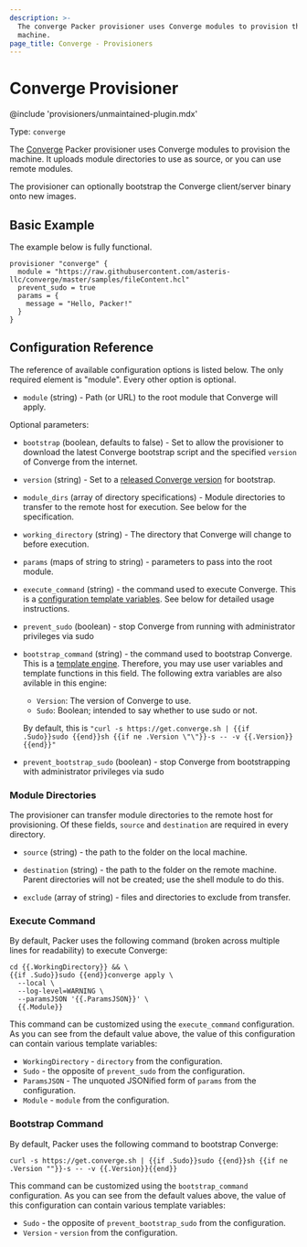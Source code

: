 ```yaml
---
description: >-
  The converge Packer provisioner uses Converge modules to provision the
  machine.
page_title: Converge - Provisioners
---
```


# Converge Provisioner

@include 'provisioners/unmaintained-plugin.mdx'

Type: `converge`

The [Converge](http://converge.aster.is) Packer provisioner uses Converge
modules to provision the machine. It uploads module directories to use as
source, or you can use remote modules.

The provisioner can optionally bootstrap the Converge client/server binary onto
new images.

## Basic Example

The example below is fully functional.

```hcl
provisioner "converge" {
  module = "https://raw.githubusercontent.com/asteris-llc/converge/master/samples/fileContent.hcl"
  prevent_sudo = true
  params = {
    message = "Hello, Packer!"
  }
}
```

## Configuration Reference

The reference of available configuration options is listed below. The only
required element is "module". Every other option is optional.

- `module` (string) - Path (or URL) to the root module that Converge will
  apply.

Optional parameters:

- `bootstrap` (boolean, defaults to false) - Set to allow the provisioner to
  download the latest Converge bootstrap script and the specified `version`
  of Converge from the internet.

- `version` (string) - Set to a [released Converge
  version](https://github.com/asteris-llc/converge/releases) for bootstrap.

- `module_dirs` (array of directory specifications) - Module directories to
  transfer to the remote host for execution. See below for the specification.

- `working_directory` (string) - The directory that Converge will change to
  before execution.

- `params` (maps of string to string) - parameters to pass into the root
  module.

- `execute_command` (string) - the command used to execute Converge. This is a
  [configuration template variables](/docs/templates/legacy_json_templates/engine).
  See below for detailed usage instructions.

- `prevent_sudo` (boolean) - stop Converge from running with administrator
  privileges via sudo

- `bootstrap_command` (string) - the command used to bootstrap Converge. This
  is a [template engine](/docs/templates/legacy_json_templates/engine). Therefore, you may use
  user variables and template functions in this field. The following extra
  variables are also avilable in this engine:

  - `Version`: The version of Converge to use.
  - `Sudo`: Boolean; intended to say whether to use sudo or not.

  By default, this is `"curl -s https://get.converge.sh | {{if .Sudo}}sudo {{end}}sh {{if ne .Version \"\"}}-s -- -v {{.Version}}{{end}}"`

- `prevent_bootstrap_sudo` (boolean) - stop Converge from bootstrapping with
  administrator privileges via sudo

### Module Directories

The provisioner can transfer module directories to the remote host for
provisioning. Of these fields, `source` and `destination` are required in every
directory.

- `source` (string) - the path to the folder on the local machine.

- `destination` (string) - the path to the folder on the remote machine.
  Parent directories will not be created; use the shell module to do this.

- `exclude` (array of string) - files and directories to exclude from
  transfer.

### Execute Command

By default, Packer uses the following command (broken across multiple lines for
readability) to execute Converge:

```liquid
cd {{.WorkingDirectory}} && \
{{if .Sudo}}sudo {{end}}converge apply \
  --local \
  --log-level=WARNING \
  --paramsJSON '{{.ParamsJSON}}' \
  {{.Module}}
```

This command can be customized using the `execute_command` configuration. As
you can see from the default value above, the value of this configuration can
contain various template variables:

- `WorkingDirectory` - `directory` from the configuration.
- `Sudo` - the opposite of `prevent_sudo` from the configuration.
- `ParamsJSON` - The unquoted JSONified form of `params` from the
  configuration.
- `Module` - `module` from the configuration.

### Bootstrap Command

By default, Packer uses the following command to bootstrap Converge:

```liquid
curl -s https://get.converge.sh | {{if .Sudo}}sudo {{end}}sh {{if ne .Version ""}}-s -- -v {{.Version}}{{end}}
```

This command can be customized using the `bootstrap_command` configuration. As
you can see from the default values above, the value of this configuration can
contain various template variables:

- `Sudo` - the opposite of `prevent_bootstrap_sudo` from the configuration.
- `Version` - `version` from the configuration.
